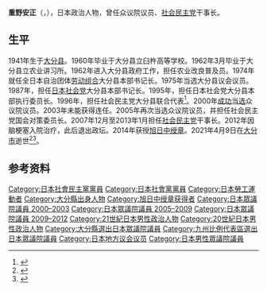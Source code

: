 {{Infobox Officeholder
| name = 重野 安正
| image = 
| caption=
| office = {{JPN}}[[眾議院_(日本)|眾議院]]議員
|term_start  = 2005年9月12日
|term_end   = 2012年11月16日
|predecessor = [[衛藤征士郎|衛藤征士郎]]
|successor   = 衛藤征士郎
|constituency= {{Plainlist|
* [[比例九州區|比例九州區]]（2005-2009）
* [[大分縣第2區|大分縣第2區]]（2009-2012）}}
|term_start2  =2000年6月26日
|term_end2   = 2003年10月10日
|predecessor2 = 
|successor2   = 
|constituency2= [[比例九州區|比例九州區]]
| office3 = {{flagicon|Ōita}}[[大分縣|大分縣]]議會議員
|term_start3  = 1975年4月
|term_end3   = 2000年6月
|predecessor3 = 
|successor3   = 
|constituency3= [[大分市|大分市]]選區
| birth_date = {{Birth date|1941|12|1}}
| birth_place = {{EOJ}}[[大分縣|大分縣]][[大野郡_(大分縣)|大野郡]][[野津市村|野津市村]]<br>（現[[臼杵市|臼杵市]]）
| death_date = {{death date and age|2021|4|9|1941|12|1}}
| death_place = {{JPN}}[[大分縣|大分縣]][[大分市|大分市]]
| spouse = 
| children=
| occupation={{link-ja|大分縣廳|大分県庁}}[[公務員|公務員]]
| party = （[[日本社会党|日本社会党]]→）<br />[[社会民主党_(日本)|社会民主党]]
| alma_mater=大分縣立農業講習所<br>（現{{link-ja|大分縣立農業大学|大分県立農業大学校}}）
| website=
}}
'''重野安正'''（{{jpn|j=重野 安正|hg=しげの やすまさ|rm=Shigeno Yasumasa|f=y}}，{{bd|1941年|12月1日|2021年|4月9日|catIdx=Shigeno}}），日本政治人物，曾任众议院议员、[[社会民主党_(日本)|社会民主党]]干事长。

==生平==
1941年生于[[大分县|大分县]]。1960年毕业于大分县立臼杵高等学校。1962年3月毕业于大分县立农业讲习所。1962年进入大分县政府工作，担任农业改良普及员。1974年就任全日本自治团体[[工会|劳动组合]]大分县本部书记长。1975年当选大分县议会议员。1987年，担任[[日本社会党|日本社会党]]大分县本部书记长。1995年，担任日本社会党大分县本部执行委员长。1996年，担任社会民主党大分县联合代表<ref>{{cite web |title=衆議院議員 重野安正 |url=http://www5.sdp.or.jp/central/giin/shigeno.html |publisher=社民党 |archiveurl=https://web.archive.org/web/20070828124053/http://www5.sdp.or.jp/central/giin/shigeno.html |archivedate=2007-08-28 |language=ja}}</ref>。2000年[[第42屆日本眾議院議員總選舉|成功当选]]众议院议员。2003年未能获得连任。2005年再次当选众议院议员，并担任社会民主党国会对策委员长。2007年12月至2013年1月担任[[社会民主党_(日本)|社会民主党]]干事长。2012年因脑梗塞入院治疗，此后退出政坛。2014年获授[[旭日章|旭日中绶章]]。2021年4月9日在[[大分市|大分市]]逝世<ref>{{cite web |title=重野安正元衆議院議員 死去 79歳 社民党の幹事長など務める |url=https://www3.nhk.or.jp/news/html/20210409/k10012965191000.html |publisher=NHK |language=ja |date=2021-04-09 |access-date=2021-04-10 |archive-date=2021-04-10 |archive-url=https://web.archive.org/web/20210410045017/https://www3.nhk.or.jp/news/html/20210409/k10012965191000.html |dead-url=no }}</ref><ref>{{cite web |title=重野安正さん死去 |url=https://www.asahi.com/articles/DA3S14866365.html |publisher=[[朝日新闻|朝日新闻]] |language=ja |date=2021-04-10 |access-date=2021-04-10 |archive-date=2021-04-17 |archive-url=https://web.archive.org/web/20210417125029/https://www.asahi.com/articles/DA3S14866365.html |dead-url=no }}</ref>。

==参考资料==
{{reflist}}
{{Authority control}}
{{DEFAULTSORT:Shigeno Yasumasa}}
[[Category:日本社會民主黨黨員|Category:日本社會民主黨黨員]]
[[Category:日本社會黨黨員|Category:日本社會黨黨員]]
[[Category:日本勞工運動者|Category:日本勞工運動者]]
[[Category:大分縣出身人物|Category:大分縣出身人物]]
[[Category:旭日中绶章获得者|Category:旭日中绶章获得者]]
[[Category:日本眾議院議員_2000–2003|Category:日本眾議院議員 2000–2003]]
[[Category:日本眾議院議員_2005–2009|Category:日本眾議院議員 2005–2009]]
[[Category:日本眾議院議員_2009–2012|Category:日本眾議院議員 2009–2012]]
[[Category:21世紀日本男性政治人物|Category:21世紀日本男性政治人物]]
[[Category:20世紀日本男性政治人物|Category:20世紀日本男性政治人物]]
[[Category:大分縣選出日本眾議院議員|Category:大分縣選出日本眾議院議員]]
[[Category:九州比例代表區選出日本眾議院議員|Category:九州比例代表區選出日本眾議院議員]]
[[Category:日本地方议会议员|Category:日本地方议会议员]]
[[Category:日本男性眾議院議員|Category:日本男性眾議院議員]]